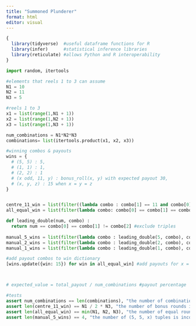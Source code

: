 ```yaml
---
title: "Summoned Plunderer"
format: html
editor: visual
---
```


```r

{
  library(tidyverse)  #useful dataframe functions for R
  library(infer)      #statistical inference libraries
  library(reticulate) #allows Python and R interoperability
}
```

```python
import random, itertools
```

```python

#elements that reels 1 to 3 can assume
N1 = 10
N2 = 11
N3 = 5

#reels 1 to 3
x1 = list(range(1,N1 + 1))
x2 = list(range(1,N2 + 1))
x3 = list(range(1,N3 + 1))

num_combinations = N1*N2*N3
combinations= list(itertools.product(x1, x2, x3))
```

```python

#winning combos & payouts
wins = {
  # (5, 5) : 5,
  # (1, 1) : 1,
  # (2, 2) : 1
  # (x odd, 11, y) : bonus_roll(x, y) with expected payout 30,
  # (x, y, z) : 15 when x = y = z
}


centre_11_win = list(filter((lambda combo : combo[1] == 11 and combo[0] % 2 == 1), combinations))
all_equal_win = list(filter(lambda combo: combo[0] == combo[1] == combo[2], combinations))

def leading_double(num, combo) :
  return num == combo[0] == combo[1] != combo[2] #exclude triples
  
manual_5_wins = list(filter(lambda combo : leading_double(5, combo), combinations))
manual_2_wins = list(filter(lambda combo : leading_double(2, combo), combinations))
manual_1_wins = list(filter(lambda combo : leading_double(1, combo), combinations))

#add payout combos to win dictionary
[wins.update({win: 15}) for win in all_equal_win] #add payouts for x = y = z case



# expected_value = total_payout / num_combinations #payout percentage
```

```python

#tests
assert num_combinations == len(combinations), "the number of combinations is incorrect"
assert len(centre_11_win) == N1 / 2 * N3, "the number of bonus rounds is incorrect"
assert len(all_equal_win) == min(N1, N2, N3), "the number of equal rounds is incorrect"
assert len(manual_5_wins) == 4, "the number of (5, 5, x) tuples is incorrect"

```
